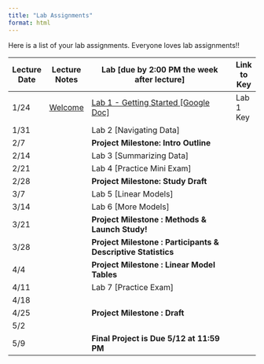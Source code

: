 ```yaml
---
title: "Lab Assignments"
format: html
---
```


Here is a list of your lab assignments. Everyone loves lab assignments!!

| Lecture Date | Lecture Notes                | Lab \[due by 2:00 PM the week after lecture\]                                                                                              | Link to Key |
|--------------|------------------------------|--------------------------------------------------------------------------------------------------------------------------------------------|-------------|
| 1/24         | [Welcome](./1L_Whystats.qmd) | [Lab 1 - Getting Started \[Google Doc\]](https://docs.google.com/document/d/1-W-NpdImLLvq_EUhrwZY2rD5jQcWXlqwuAXlC6v8FQE/edit?usp=sharing) | Lab 1 Key   |
| 1/31         |                              | Lab 2 \[Navigating Data\]                                                                                                                  |             |
| 2/7          |                              | **Project Milestone: Intro Outline**                                                                                                       |             |
| 2/14         |                              | Lab 3 \[Summarizing Data\]                                                                                                                 |             |
| 2/21         |                              | Lab 4 \[Practice Mini Exam\]                                                                                                               |             |
| 2/28         |                              | **Project Milestone: Study Draft**                                                                                                         |             |
| 3/7          |                              | Lab 5 \[Linear Models\]                                                                                                                    |             |
| 3/14         |                              | Lab 6 \[More Models\]                                                                                                                      |             |
| 3/21         |                              | **Project Milestone : Methods & Launch Study!**                                                                                            |             |
| 3/28         |                              | **Project Milestone : Participants & Descriptive Statistics**                                                                              |             |
| 4/4          |                              | **Project Milestone : Linear Model Tables**                                                                                                |             |
| 4/11         |                              | Lab 7 \[Practice Exam\]                                                                                                                    |             |
| 4/18         |                              |                                                                                                                                            |             |
| 4/25         |                              | **Project Milestone : Draft**                                                                                                              |             |
| 5/2          |                              |                                                                                                                                            |             |
| 5/9          |                              | **Final Project is Due 5/12 at 11:59 PM**                                                                                                  |             |
